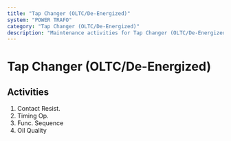 ```yaml
---
title: "Tap Changer (OLTC/De-Energized)"
system: "POWER TRAFO"
category: "Tap Changer (OLTC/De-Energized)"
description: "Maintenance activities for Tap Changer (OLTC/De-Energized) in POWER TRAFO system"
---
```


# Tap Changer (OLTC/De-Energized)

## Activities

1. Contact Resist.
2. Timing Op.
3. Func. Sequence
4. Oil Quality
